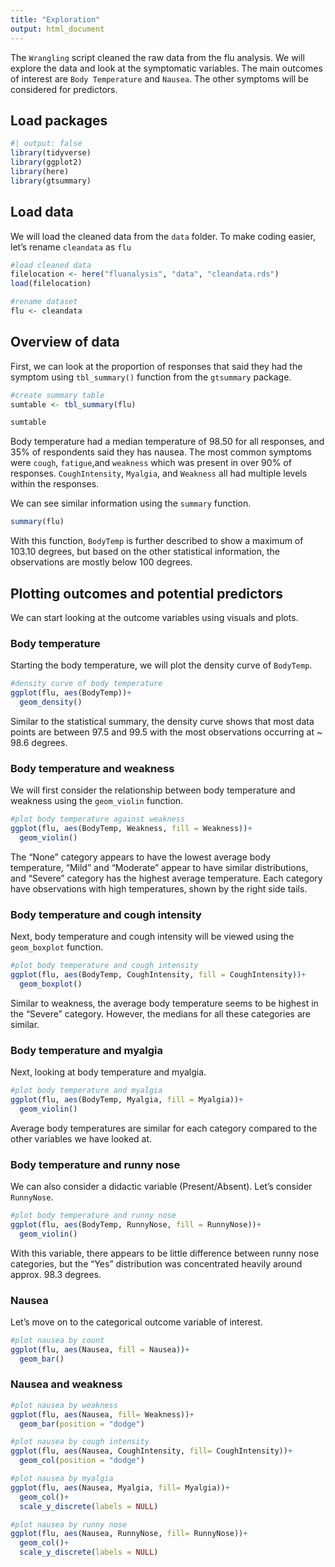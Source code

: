 ```yaml
---
title: "Exploration"
output: html_document
---
```


The `Wrangling` script cleaned the raw data from the flu analysis. We will explore the data and look at the symptomatic variables. The main outcomes of interest are `Body Temperature` and `Nausea`. The other symptoms will be considered for predictors.

## Load packages
```r
#| output: false
library(tidyverse)
library(ggplot2)
library(here)
library(gtsummary)
```


## Load data
We will load the cleaned data from the `data` folder. To make coding easier, let's rename `cleandata` as `flu`
```r
#load cleaned data
filelocation <- here("fluanalysis", "data", "cleandata.rds")
load(filelocation)

#rename dataset
flu <- cleandata
```

## Overview of data
First, we can look at the proportion of responses that said they had the symptom using `tbl_summary()` function from the `gtsummary` package.
```r
#create summary table
sumtable <- tbl_summary(flu)

sumtable
```
Body temperature had a median temperature of 98.50 for all responses, and 35% of respondents said they has nausea. 
The most common symptoms were `cough`, `fatigue`,and `weakness` which was present in over 90% of responses. `CoughIntensity`, `Myalgia`, and `Weakness` all had multiple levels within the responses. 

We can see similar information using the `summary` function.
```r
summary(flu)
```
With this function, `BodyTemp` is further described to show a maximum of 103.10 degrees, but based on the other statistical information, the observations are mostly below 100 degrees.

## Plotting outcomes and potential predictors

We can start looking at the outcome variables using visuals and plots.

### Body temperature
Starting the body temperature, we will plot the density curve of `BodyTemp`. 
```r
#density curve of body temperature
ggplot(flu, aes(BodyTemp))+
  geom_density()
```
Similar to the statistical summary, the density curve shows that most data points are between 97.5 and 99.5 with the most observations occurring at ~ 98.6 degrees. 

### Body temperature and weakness
We will first consider the relationship between body temperature and weakness using the `geom_violin` function.
```r
#plot body temperature against weakness
ggplot(flu, aes(BodyTemp, Weakness, fill = Weakness))+
  geom_violin()
```
The "None" category appears to have the lowest average body temperature, "Mild" and "Moderate" appear to have similar distributions, and "Severe" category has the highest average temperature. Each category have observations with high temperatures, shown by the right side tails. 

### Body temperature and cough intensity

Next, body temperature and cough intensity will be viewed using the `geom_boxplot` function.
```r
#plot body temperature and cough intensity
ggplot(flu, aes(BodyTemp, CoughIntensity, fill = CoughIntensity))+
  geom_boxplot()
```
Similar to weakness, the average body temperature seems to be highest in the "Severe" category. However, the medians for all these categories are similar. 

### Body temperature and myalgia

Next, looking at body temperature and myalgia. 
```r
#plot body temperature and myalgia
ggplot(flu, aes(BodyTemp, Myalgia, fill = Myalgia))+
  geom_violin()
```
Average body temperatures are similar for each category compared to the other variables we have looked at. 

### Body temperature and runny nose

We can also consider a didactic variable (Present/Absent). Let's consider `RunnyNose`. 
```r
#plot body temperature and runny nose
ggplot(flu, aes(BodyTemp, RunnyNose, fill = RunnyNose))+
  geom_violin()
```
With this variable, there appears to be little difference between runny nose categories, but the "Yes" distribution was concentrated heavily around approx. 98.3 degrees. 

### Nausea

Let's move on to the categorical outcome variable of interest.
```r
#plot nausea by count
ggplot(flu, aes(Nausea, fill = Nausea))+
  geom_bar()
```
### Nausea and weakness
```r
#plot nausea by weakness
ggplot(flu, aes(Nausea, fill= Weakness))+
  geom_bar(position = "dodge")
```

```r
#plot nausea by cough intensity
ggplot(flu, aes(Nausea, CoughIntensity, fill= CoughIntensity))+
  geom_col(position = "dodge")
```

```r
#plot nausea by myalgia
ggplot(flu, aes(Nausea, Myalgia, fill= Myalgia))+
  geom_col()+
  scale_y_discrete(labels = NULL)
```

```r
#plot nausea by runny nose
ggplot(flu, aes(Nausea, RunnyNose, fill= RunnyNose))+
  geom_col()+
  scale_y_discrete(labels = NULL)
```






